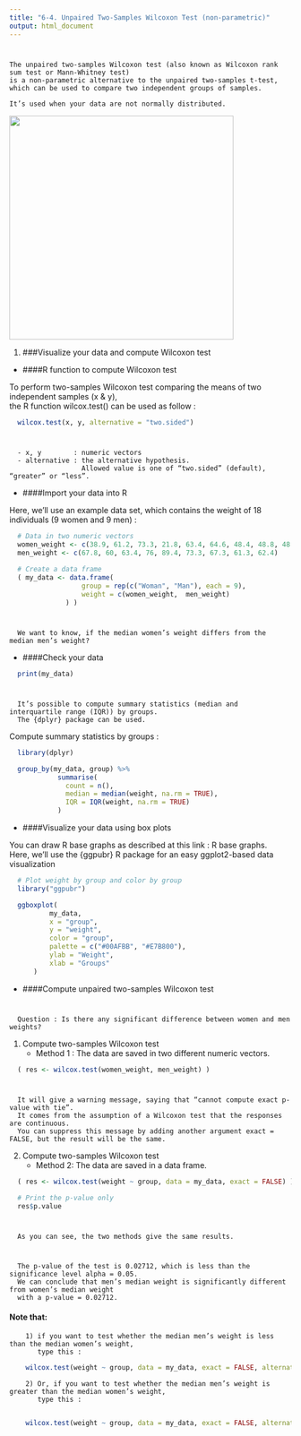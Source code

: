 ```yaml
---
title: "6-4. Unpaired Two-Samples Wilcoxon Test (non-parametric)"
output: html_document
---
```


#
    The unpaired two-samples Wilcoxon test (also known as Wilcoxon rank sum test or Mann-Whitney test) 
    is a non-parametric alternative to the unpaired two-samples t-test, 
    which can be used to compare two independent groups of samples. 
    
    It’s used when your data are not normally distributed.

![](images/unpaired-two-samples-wilcoxon-test.png){width=400px}


(@) ###Visualize your data and compute Wilcoxon test

+ ####R function to compute Wilcoxon test

To perform two-samples Wilcoxon test comparing the means of two independent samples (x & y),  
the R function wilcox.test() can be used as follow :

```r
  wilcox.test(x, y, alternative = "two.sided")
```

#
      - x, y        : numeric vectors
      - alternative : the alternative hypothesis. 
                      Allowed value is one of “two.sided” (default), “greater” or “less”.


+ ####Import your data into R

Here, we’ll use an example data set, 
which contains the weight of 18 individuals (9 women and 9 men) :

```r
  # Data in two numeric vectors
  women_weight <- c(38.9, 61.2, 73.3, 21.8, 63.4, 64.6, 48.4, 48.8, 48.5)
  men_weight <- c(67.8, 60, 63.4, 76, 89.4, 73.3, 67.3, 61.3, 62.4)
  
  # Create a data frame
  ( my_data <- data.frame( 
                  group = rep(c("Woman", "Man"), each = 9),
                  weight = c(women_weight,  men_weight)
              ) )
```

#
      We want to know, if the median women’s weight differs from the median men’s weight?


+ ####Check your data

```r
  print(my_data)
```

#
      It’s possible to compute summary statistics (median and interquartile range (IQR)) by groups. 
      The {dplyr} package can be used.

Compute summary statistics by groups :

```r
  library(dplyr)

  group_by(my_data, group) %>%
            summarise(
              count = n(),
              median = median(weight, na.rm = TRUE),
              IQR = IQR(weight, na.rm = TRUE)
            )
```


+ ####Visualize your data using box plots

You can draw R base graphs as described at this link : R base graphs.  
Here, we’ll use the {ggpubr} R package for an easy ggplot2-based data visualization

```r
  # Plot weight by group and color by group
  library("ggpubr")

  ggboxplot(
          my_data, 
          x = "group", 
          y = "weight", 
          color = "group", 
          palette = c("#00AFBB", "#E7B800"),
          ylab = "Weight", 
          xlab = "Groups"
      )
```


+ ####Compute unpaired two-samples Wilcoxon test

#
      Question : Is there any significant difference between women and men weights?

1) Compute two-samples Wilcoxon test
    - Method 1 : The data are saved in two different numeric vectors.

```r
  ( res <- wilcox.test(women_weight, men_weight) )
```

#
      It will give a warning message, saying that “cannot compute exact p-value with tie”.
      It comes from the assumption of a Wilcoxon test that the responses are continuous.
      You can suppress this message by adding another argument exact = FALSE, but the result will be the same.


2) Compute two-samples Wilcoxon test
    - Method 2: The data are saved in a data frame.

```r
  ( res <- wilcox.test(weight ~ group, data = my_data, exact = FALSE) )

  # Print the p-value only
  res$p.value
```

#
      As you can see, the two methods give the same results.

#
      The p-value of the test is 0.02712, which is less than the significance level alpha = 0.05.
      We can conclude that men’s median weight is significantly different from women’s median weight
      with a p-value = 0.02712.


#### Note that:

        1) if you want to test whether the median men’s weight is less than the median women’s weight,
           type this :

```r
    wilcox.test(weight ~ group, data = my_data, exact = FALSE, alternative = "less")
```

        2) Or, if you want to test whether the median men’s weight is greater than the median women’s weight,
           type this :
        
```r
    wilcox.test(weight ~ group, data = my_data, exact = FALSE, alternative = "greater")
```

